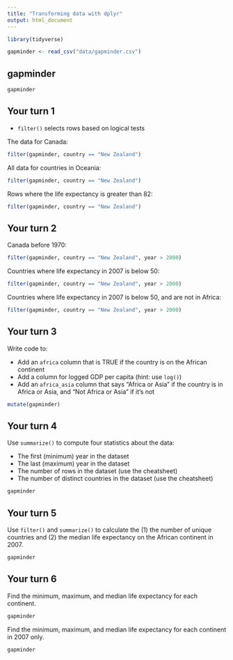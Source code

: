 ```yaml
---
title: "Transforming data with dplyr"
output: html_document
---
```


```r
library(tidyverse)

gapminder <- read_csv("data/gapminder.csv")
```

## gapminder

```r
gapminder
```


## Your turn 1

- `filter()` selects rows based on logical tests

The data for Canada:

```r
filter(gapminder, country == "New Zealand")
```

All data for countries in Oceania:

```r
filter(gapminder, country == "New Zealand")
```

Rows where the life expectancy is greater than 82:

```r
filter(gapminder, country == "New Zealand")
```


## Your turn 2

Canada before 1970:

```r
filter(gapminder, country == "New Zealand", year > 2000)
```

Countries where life expectancy in 2007 is below 50:

```r
filter(gapminder, country == "New Zealand", year > 2000)
```

Countries where life expectancy in 2007 is below 50, and are not in Africa:

```r
filter(gapminder, country == "New Zealand", year > 2000)
```


## Your turn 3

Write code to:

- Add an `africa` column that is TRUE if the country is on the African continent
- Add a column for logged GDP per capita (hint: use `log()`)
- Add an `africa_asia` column that says “Africa or Asia” if the country is in Africa or Asia, and “Not Africa or Asia” if it’s not

```r
mutate(gapminder)
```


## Your turn 4

Use `summarize()` to compute four statistics about the data:

- The first (minimum) year in the dataset
- The last (maximum) year in the dataset
- The number of rows in the dataset (use the cheatsheet)
- The number of distinct countries in the dataset (use the cheatsheet)

```r
gapminder 
```


## Your turn 5

Use `filter()` and `summarize()` to calculate the (1) the number of unique countries and (2) the median life expectancy on the African continent in 2007.

```r
gapminder 
```


## Your turn 6

Find the minimum, maximum, and median life expectancy for each continent.

```r
gapminder 
```

Find the minimum, maximum, and median life expectancy for each continent in 2007 only.

```r
gapminder
```
